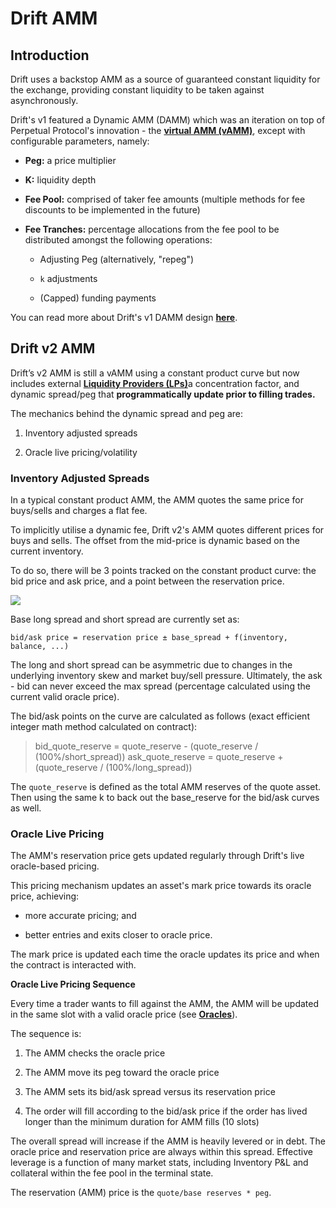 # Drift AMM
## Introduction

Drift uses a backstop AMM as a source of guaranteed constant liquidity for the exchange, providing constant liquidity to be taken against asynchronously.

Drift's v1 featured a Dynamic AMM (DAMM) which was an iteration on top of Perpetual Protocol's innovation - the [**virtual AMM (vAMM)**](https://blog.perp.fi/a-deep-dive-into-our-virtual-amm-vamm-40345c522eeb), except with configurable parameters, namely:

-   **Peg:** a price multiplier

-   **K:** liquidity depth

-   **Fee Pool:** comprised of taker fee amounts (multiple methods for fee discounts to be implemented in the future)

-   **Fee Tranches:** percentage allocations from the fee pool to be distributed amongst the following operations:

    -   Adjusting Peg (alternatively, "repeg")

    -   `k` adjustments

    -   (Capped) funding payments

You can read more about Drift's v1 DAMM design [**here**](https://www.notion.so/driftprotocol/Drift-dAMM-deep-dive-ff154003aedb4efa83d6e7f4440cd4ab#861bdbceda8a45a38600a0d9d762ee25).

## Drift v2 AMM

Drift’s v2 AMM is still a vAMM using a constant product curve but now includes external [**Liquidity Providers (LPs)**]()a concentration factor, and dynamic spread/peg that **programmatically update prior to filling trades.**

The mechanics behind the dynamic spread and peg are:

1.  Inventory adjusted spreads

2.  Oracle live pricing/volatility

### Inventory Adjusted Spreads

In a typical constant product AMM, the AMM quotes the same price for buys/sells and charges a flat fee.

To implicitly utilise a dynamic fee, Drift v2's AMM quotes different prices for buys and sells. The offset from the mid-price is dynamic based on the current inventory.

To do so, there will be 3 points tracked on the constant product curve: the bid price and ask price, and a point between the reservation price.

![](public/assets/K7PAJRkd_-P-t8v6RQ_nI_drift-amm-bid-ask-spreads.png)

Base long spread and short spread are currently set as:

`bid/ask price = reservation price ± base_spread + f(inventory, balance, ...)`

The long and short spread can be asymmetric due to changes in the underlying inventory skew and market buy/sell pressure. Ultimately, the ask - bid can never exceed the max spread (percentage calculated using the current valid oracle price).

The bid/ask points on the curve are calculated as follows (exact efficient integer math method calculated on contract):

> bid_quote_reserve = quote_reserve - (quote_reserve / (100%/short_spread))
> ask_quote_reserve = quote_reserve + (quote_reserve / (100%/long_spread))

The `quote_reserve` is defined as the total AMM reserves of the quote asset. Then using the same k to back out the base_reserve for the bid/ask curves as well.

### Oracle Live Pricing

The AMM's reservation price gets updated regularly through Drift's live oracle-based pricing.

This pricing mechanism updates an asset's mark price towards its oracle price, achieving:

-   more accurate pricing; and

-   better entries and exits closer to oracle price.

The mark price is updated each time the oracle updates its price and when the contract is interacted with.

**Oracle Live Pricing Sequence**

Every time a trader wants to fill against the AMM, the AMM will be updated in the same slot with a valid oracle price (see [**Oracles**](pages/trading/oracles.mdx)). 

The sequence is:

1.  The AMM checks the oracle price

2.  The AMM move its peg toward the oracle price

3.  The AMM sets its bid/ask spread versus its reservation price

4.  The order will fill according to the bid/ask price if the order has lived longer than the minimum duration for AMM fills (10 slots)

The overall spread will increase if the AMM is heavily levered or in debt. The oracle price and reservation price are always within this spread. Effective leverage is a function of many market stats, including Inventory P&L and collateral within the fee pool in the terminal state.

The reservation (AMM) price is the `quote/base reserves * peg`.

